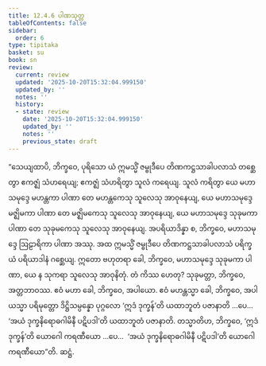 ```yaml
---
title: 12.4.6 ပါဏသုတ္တ
tableOfContents: false
sidebar:
  order: 6
type: tipitaka
basket: su
book: sn
review:
  current: review
  updated: '2025-10-20T15:32:04.999150'
  updated_by: ''
  notes: ''
  history:
  - state: review
    date: '2025-10-20T15:32:04.999150'
    updated_by: ''
    notes: ''
    previous_state: draft
---
```



<DynamicBreadcrumb />


<ReviewStatus review={frontmatter.review} showDetails={true} />

<HypothesisAnnotation frontmatter={frontmatter} />

<Division number="1106" book="sn" e="ch" v="18" p="445">

<Paragraph number="2330" book="sn">
“သေယျထာပိ, ဘိက္ခဝေ, ပုရိသော ယံ ဣမသ္မိံ ဇမ္ဗုဒီပေ တိဏကဋ္ဌသာခါပလာသံ တစ္ဆေတွာ ဧကဇ္ဈံ သံဟရေယျ; ဧကဇ္ဈံ သံဟရိတွာ သူလံ ကရေယျ. သူလံ ကရိတွာ ယေ မဟာသမုဒ္ဒေ မဟန္တကာ ပါဏာ တေ မဟန္တကေသု သူလေသု အာဝုနေယျ, ယေ မဟာသမုဒ္ဒေ မဇ္ဈိမကာ ပါဏာ တေ မဇ္ဈိမကေသု သူလေသု အာဝုနေယျ, ယေ မဟာသမုဒ္ဒေ သုခုမကာ ပါဏာ တေ သုခုမကေသု သူလေသု အာဝုနေယျ. အပရိယာဒိန္နာ စ, ဘိက္ခဝေ, မဟာသမုဒ္ဒေ ဩဠာရိကာ ပါဏာ အဿု.
</Paragraph>

<Paragraph number="2331" book="sn">
အထ ဣမသ္မိံ ဇမ္ဗုဒီပေ တိဏကဋ္ဌသာခါပလာသံ ပရိက္ခယံ ပရိယာဒါနံ ဂစ္ဆေယျ. ဣတော ဗဟုတရာ ခေါ, ဘိက္ခဝေ, မဟာသမုဒ္ဒေ သုခုမကာ ပါဏာ, ယေ န သုကရာ သူလေသု အာဝုနိတုံ. တံ ကိဿ ဟေတု? သုခုမတ္တာ, ဘိက္ခဝေ, အတ္တဘာဝဿ. ဧဝံ မဟာ ခေါ, ဘိက္ခဝေ, အပါယော. ဧဝံ မဟန္တသ္မာ ခေါ, ဘိက္ခဝေ, အပါယသ္မာ ပရိမုတ္တော ဒိဋ္ဌိသမ္ပန္နော ပုဂ္ဂလော ‘ဣဒံ ဒုက္ခန်’တိ ယထာဘူတံ ပဇာနာတိ …ပေ…  ‘အယံ ဒုက္ခနိရောဓဂါမိနီ ပဋိပဒါ’တိ ယထာဘူတံ ပဇာနာတိ.
</Paragraph>

<Paragraph number="2332" book="sn">
တသ္မာတိဟ, ဘိက္ခဝေ, ‘ဣဒံ ဒုက္ခန်’တိ ယောဂေါ ကရဏီယော …ပေ…  ‘အယံ ဒုက္ခနိရောဓဂါမိနီ ပဋိပဒါ’တိ ယောဂေါ ကရဏီယော”တိ.

</Paragraph>
</Division>

<Paragraph number="2333" type="center" book="sn">
ဆဋ္ဌံ.
</Paragraph>